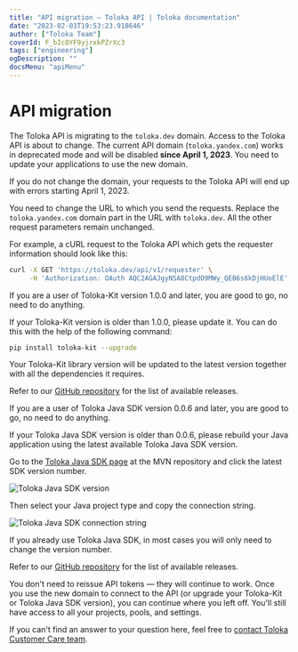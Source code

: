 ```yaml
---
title: "API migration — Toloka API | Toloka documentation"
date: "2023-02-03T19:53:23.918646"
author: ["Toloka Team"]
coverId: F_bIcOYF9yjrxkPZrXc3
tags: ["engineering"]
ogDescription: ""
docsMenu: "apiMenu"
---
```


# API migration

The Toloka API is migrating to the `toloka.dev` domain. Access to the Toloka API is about to change. The current API domain (`toloka.yandex.com`) works in deprecated mode and will be disabled **since April 1, 2023**. You need to update your applications to use the new domain.

<Note mode="restriction" title="Alert">

If you do not change the domain, your requests to the Toloka API will end up with errors starting April 1, 2023.

</Note>

<Cut title="I'm currently using the Toloka API directly. How do I change the requests?">

You need to change the URL to which you send the requests. Replace the `toloka.yandex.com` domain part in the URL with `toloka.dev`. All the other request parameters remain unchanged.

For example, a cURL request to the Toloka API which gets the requester information should look like this:

```bash
curl -X GET 'https://toloka.dev/api/v1/requester' \
     -H 'Authorization: OAuth AQC2AGAJgyNSA8CtpdO9MWy_QEB6s6kDjHUoElE'
```

</Cut>

<Cut title="I use Toloka-Kit. Do I have to do anything?">

If you are a user of Toloka-Kit version 1.0.0 and later, you are good to go, no need to do anything.

If your Toloka-Kit version is older than 1.0.0, please update it. You can do this with the help of the following command:

```bash
pip install toloka-kit --upgrade
```

Your Toloka-Kit library version will be updated to the latest version together with all the dependencies it requires.

Refer to our [GitHub repository](https://github.com/Toloka/toloka-kit/releases) for the list of available releases.

</Cut>

<Cut title="I use Toloka Java SDK. Do I have to do anything?">

If you are a user of Toloka Java SDK version 0.0.6 and later, you are good to go, no need to do anything.

If your Toloka Java SDK version is older than 0.0.6, please rebuild your Java application using the latest available Toloka Java SDK version.

Go to the [Toloka Java SDK page](https://mvnrepository.com/artifact/ai.toloka/toloka-java-sdk) at the MVN repository and click the latest SDK version number.

<Image withBackground imageId="1675427163200" alt="Toloka Java SDK version" />

Then select your Java project type and copy the connection string.

<Image withBackground imageId="1675427165904" alt="Toloka Java SDK connection string" />

If you already use Toloka Java SDK, in most cases you will only need to change the version number.

Refer to our [GitHub repository](https://github.com/Toloka/toloka-java-sdk/releases) for the list of available releases.

</Cut>

<Cut title="Do I have to reissue my API token to get access to the API when I change the URL or update my app to the latest version?">

You don't need to reissue API tokens — they will continue to work. Once you use the new domain to connect to the API (or upgrade your Toloka-Kit or Toloka Java SDK version), you can continue where you left off. You'll still have access to all your projects, pools, and settings.

</Cut>

<Cut title="I have a question not answered here. Where can I ask it?">

If you can't find an answer to your question here, feel free to [contact Toloka Customer Care team](/docs/guide/troubleshooting/support).

</Cut>
